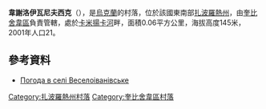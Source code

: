 {{coord|47|27|16|N|36|37|48|E|scale:100000|display=title}}

'''韋謝洛伊瓦尼夫西克'''（{{lang-uk|Веселоіванівське}}），是[[烏克蘭|烏克蘭]]的村落，位於該國東南部[[扎波羅熱州|扎波羅熱州]]，由[[奎比舍韋區|奎比舍韋區]]負責管轄，處於[[卡米揚卡河|卡米揚卡河]]畔，面積0.06平方公里，海拔高度145米，2001年人口21。

==參考資料==
* [http://weather.in.ua/ua/zaporozhskaja/3482 Погода в селі Веселоіванівське] {{Wayback|url=http://weather.in.ua/ua/zaporozhskaja/3482 |date=20160305083416 }}

[[Category:扎波羅熱州村落|Category:扎波羅熱州村落]]
[[Category:奎比舍韋區村落|Category:奎比舍韋區村落]]


{{Zaporizhia-geo-stub}}